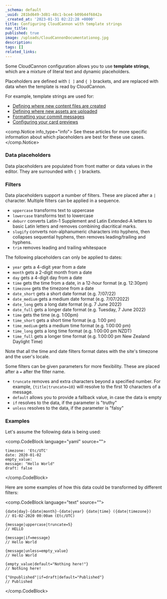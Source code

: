 ```yaml
---
_schema: default
_uuid: 281bd649-3d81-48c1-bce4-b09b44f6842a
_created_at: '2023-01-31 02:22:28 +0000'
title: Configuring CloudCannon with template strings
nav_title:
published: true
image: /uploads/CloudCannonDocumentationog.jpg
description:
tags: []
related_links:
---
```

Some CloudCannon configuration allows you to use **template strings**, which are a mixture of literal text and dynamic placeholders.

Placeholders are defined with `[ ]` and `{ }` brackets, and are replaced with data when the template is read by CloudCannon.

For example, template strings are used for:

* [Defining where new content files are created](/documentation/articles/set-the-path-for-new-files/)
* [Defining where new assets are uploaded](/documentation/articles/adjusting-the-uploads-path/)
* [Formatting your commit messages](/documentation/articles/configure-your-commit-messages/)
* [Configuring your card previews](/documentation/articles/configure-your-card-previews/)

<comp.Notice info_type="info">
  See these articles for more specific information about which placeholders are best for these use cases.
</comp.Notice>

### Data placeholders

Data placeholders are populated from front matter or data values in the editor. They are surrounded with `{ }` brackets.

### Filters

Data placeholders support a number of filters. These are placed after a `|` character. Multiple filters can be applied in a sequence.

* `uppercase` transforms text to uppercase
* `lowercase` transforms text to lowercase
* `deburr` converts Latin-1 Supplement and Latin Extended-A letters to basic Latin letters and removes combining diacritical marks.
* `slugify` converts non-alphanumeric characters into hyphens, then collapses sequential hyphens, then removes leading/trailing and hyphens.
* `trim` removes leading and trailing whitespace

The following placeholders can only be applied to dates:

* `year` gets a 4-digit year from a date
* `month` gets a 2-digit month from a date
* `day` gets a 4-digit day from a date
* `time` gets the time from a date, in a 12-hour format (e.g. 12:30pm)
* `timezone` gets the timezone from a date
* `date_short` gets a short date format (e.g. 7/07/22)
* `date_medium` gets a medium date format (e.g. 7/07/2022)
* `date_long` gets a long date format (e.g. 7 June 2022)
* `date_full` gets a longer date format (e.g. Tuesday, 7 June 2022)
* `time` gets the time (e.g. 1:00pm)
* `time_short` gets a short time format (e.g. 1:00 pm)
* `time_medium` gets a medium time format (e.g. 1:00:00 pm)
* `time_long` gets a long time format (e.g. 1:00:00 pm NZDT)
* `time_full` gets a longer time format (e.g. 1:00:00 pm New Zealand Daylight Time)

Note that all the time and date filters format dates with the site's timezone and the user's locale.

Some filters can be given parameters for more flexibility. These are placed after a `=` after the filter name.

* `truncate` removes and extra characters beyond a specified number. For example, `{title|truncate=10}` will resolve to the first 10 characters of a message.
* `default` allows you to provide a fallback value, in case the data is empty
* `if` resolves to the data, if the parameter is "truthy"
* `unless` resolves to the data, if the parameter is "falsy"

### Examples

Let's assume the following data is being used:

<comp.CodeBlock language="yaml" source="">
```
timezone: 'Etc/UTC'
date: 2020-01-02
empty_value:
message: "Hello World"
draft: false
```
</comp.CodeBlock>

Here are some examples of how this data could be transformed by different filters:

<comp.CodeBlock language="text" source="">
```
{date|day}-{date|month}-{date|year} {date|time} ({date|timezone})
// 01-02-2020 00:00am (Etc/UTC)

{message|uppercase|truncate=5}
// HELLO

{message|if=message}
// Hello World

{message|unless=empty_value}
// Hello World

{empty_value|default="Nothing here!"}
// Nothing here!

{"Unpublished"|if=draft|default="Published"}
// Published
```
</comp.CodeBlock>